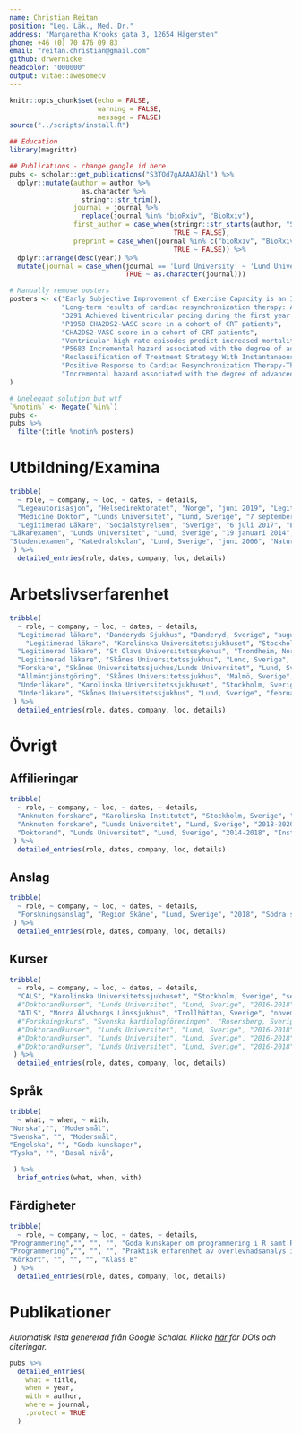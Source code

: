 ```yaml
---
name: Christian Reitan
position: "Leg. Läk., Med. Dr."
address: "Margaretha Krooks gata 3, 12654 Hägersten"
phone: +46 (0) 70 476 09 83
email: "reitan.christian@gmail.com"
github: drwernicke
headcolor: "000000"
output: vitae::awesomecv
---
```


```r
knitr::opts_chunk$set(echo = FALSE, 
                      warning = FALSE,
                      message = FALSE)
source("../scripts/install.R")
```

```r
## Education
library(magrittr)

## Publications - change google id here
pubs <- scholar::get_publications("S3TOd7gAAAAJ&hl") %>% 
  dplyr::mutate(author = author %>% 
                  as.character %>% 
                  stringr::str_trim(),
                journal = journal %>% 
                  replace(journal %in% "bioRxiv", "BioRxiv"), 
                first_author = case_when(stringr::str_starts(author, "S Abbott") ~ TRUE,
                                         TRUE ~ FALSE),
                preprint = case_when(journal %in% c("bioRxiv", "BioRxiv") ~ TRUE,
                                         TRUE ~ FALSE)) %>% 
  dplyr::arrange(desc(year)) %>%
  mutate(journal = case_when(journal == 'Lund University' ~ 'Lund University, Thesis',
                             TRUE ~ as.character(journal)))

# Manually remove posters
posters <- c("Early Subjective Improvement of Exercise Capacity is an Indpendent Predictor of Long Term Survival in Cardiac Resynchronization Therapy Patients",
             "Long-term results of cardiac resynchronization therapy: A comparison between CRT-pacemakers versus primary prophylactic CRT-defibrillators (vol 38, pg 758, 2015)",
             "3291 Achieved biventricular pacing during the first year of follow-up predicts long-term outcome in patients with heart failure treated with cardiac resynchronization therapy",
             "P1950 CHA2DS2-VASC score in a cohort of CRT patients",
             "CHA2DS2-VASC score in a cohort of CRT patients",
             "Ventricular high rate episodes predict increased mortality in heart failure patients treated with CRT (vol 49, pg 20, 2015)",
             "P5683 Incremental hazard associated with the degree of advanced intaratrial block in cardiac resynchronization therapy treated heart failure patients",
             "Reclassification of Treatment Strategy With Instantaneous Wave-Free Ratio and Fractional Flow Reserve",
             "Positive Response to Cardiac Resynchronization Therapy-The Role of NTproBNP",
             "Incremental hazard associated with the degree of advanced intaratrial block in cardiac resynchronization therapy treated heart failure patients"
)

# Unelegant solution but wtf
`%notin%` <- Negate(`%in%`)
pubs <- 
pubs %>%
  filter(title %notin% posters) 

```

# Utbildning/Examina
```r
tribble(
  ~ role, ~ company, ~ loc, ~ dates, ~ details,
  "Legeautorisasjon", "Helsedirektoratet", "Norge", "juni 2019", "Legitimation att arbeta som läkare i Norge.",
  "Medicine Doktor", "Lunds Universitet", "Lund, Sverige", "7 september 2018", "Lunds Universitet, medicinska fakulteten, institutionen för kliniska vetenskaper, avd. för kardiologi. Doktorandutbildning. Avhandlingens titel: Cardiac Resynchronization Therapy - Risk stratification and long-term outcome",
  "Legitimerad Läkare", "Socialstyrelsen", "Sverige", "6 juli 2017", "Efter fullgjord allmäntjänstgöring vid Skånes Universitetssjukhus.",
"Läkarexamen", "Lunds Universitet", "Lund, Sverige", "19 januari 2014", "Efter fullgjord läkarutbildning vid Lunds Universitet.",
"Studentexamen", "Katedralskolan", "Lund, Sverige", "juni 2006", "Naturvetenskapligt program"
 ) %>% 
  detailed_entries(role, dates, company, loc, details)
```

# Arbetslivserfarenhet

```r
tribble(
  ~ role, ~ company, ~ loc, ~ dates, ~ details,
  "Legitimerad läkare", "Danderyds Sjukhus", "Danderyd, Sverige", "augusti 2020 - pågående", "Hjärtkliniken",
    "Legitimerad läkare", "Karolinska Universitetssjukhuset", "Stockholm, Sverige", "oktober 2018 - augusti 2020", "Medicinsk Enhet Thoraxkirurgi, Tema Hjärta-Kärl",
  "Legitimerad läkare", "St Olavs Universitetssykehus", "Trondheim, Norge", "juni 2019 - pågående", "Vikarierande läkare, Klinikk for Thoraxkirurgi. Enstaka veckor.",
  "Legitimerad läkare", "Skånes Universitetssjukhus", "Lund, Sverige", "september 2017 -  september 2018", "Sektion Thoraxkirurgi",
  "Forskare", "Skånes Universitetssjukhus/Lunds Universitet", "Lund, Sverige", "juni 2017 - Augusti 2017", "Forskare/doktorand, Kardiologi",
  "Allmäntjänstgöring", "Skånes Universitetssjukhus", "Malmö, Sverige", "juni 2015 - juni 2017", "Allmäntjänstgöring med forskning (Forskar-AT)",
  "Underläkare", "Karolinska Universitetssjukhuset", "Stockholm, Sverige", "september 2014 - juni 2015", "Thoraxkliniken",
  "Underläkare", "Skånes Universitetssjukhus", "Lund, Sverige", "februari 2014 - juli 2014", "Akutmottagningen"
 ) %>% 
  detailed_entries(role, dates, company, loc, details)
```
\newpage
# Övrigt 

## Affilieringar
```r
tribble(
  ~ role, ~ company, ~ loc, ~ dates, ~ details,
  "Anknuten forskare", "Karolinska Institutet", "Stockholm, Sverige", "2020 - pågående", "Institutionen för molekylär medicin och kirurgi, Thoraxkirurgi",
  "Anknuten forskare", "Lunds Universitet", "Lund, Sverige", "2018-2020", "Institutionen för kliniska vetenskaper Lund, Kardiologi",
  "Doktorand", "Lunds Universitet", "Lund, Sverige", "2014-2018", "Institutionen för kliniska vetenskaper Lund, Kardiologi"
 ) %>% 
  detailed_entries(role, dates, company, loc, details)
```


## Anslag
```r
tribble(
  ~ role, ~ company, ~ loc, ~ dates, ~ details,
  "Forskningsanslag", "Region Skåne", "Lund, Sverige", "2018", "Södra sjukvårdsregionens doktorandsanslag, 180 000 kr. Dnr. REGSKANE-724061"
 ) %>% 
  detailed_entries(role, dates, company, loc, details)
```

## Kurser
```r
tribble(
  ~ role, ~ company, ~ loc, ~ dates, ~ details,
  "CALS", "Karolinska Universitetssjukhuset", "Stockholm, Sverige", "september 2019", "Cardiac Surgery Advanced Life Support, hjärtstoppsomhändertagande av hjärtopererade patienter.",
  #"Doktorandkurser", "Lunds Universitet", "Lund, Sverige", "2016-2018", "Tillämpad statistik II - inriktning mot klinisk forskning",
  "ATLS", "Norra Älvsborgs Länssjukhus", "Trollhättan, Sverige", "november 2017", "Advanced Trauma Life Support, kurs i akut traumaomhändertagande.",
  #"Forskningskurs", "Svenska kardiologföreningen", "Rosersberg, Sverige", "november 2016","Kardiologiskt forskningsmöte",
  #"Doktorandkurser", "Lunds Universitet", "Lund, Sverige", "2016-2018", "Muntlig kommunikation",
  #"Doktorandkurser", "Lunds Universitet", "Lund, Sverige", "2016-2018", "Vetenskaplig kommunikation",
  #"Doktorandkurser", "Lunds Universitet", "Lund, Sverige", "2016-2018", "Tillämpad statistik - allmän inriktning"
 ) %>% 
  detailed_entries(role, dates, company, loc, details)
```


## Språk
```r
tribble(
  ~ what, ~ when, ~ with,
"Norska","", "Modersmål",
"Svenska", "", "Modersmål",
"Engelska", "", "Goda kunskaper",
"Tyska", "", "Basal nivå",

 ) %>% 
  brief_entries(what, when, with)
```


## Färdigheter

```r
tribble(
  ~ role, ~ company, ~ loc, ~ dates, ~ details,
"Programmering","", "", "", "Goda kunskaper om programmering i R samt Rmarkdown, Latex, och git.",
"Programmering","", "", "", "Praktisk erfarenhet av överlevnadsanalys inklusive relativ överlevnad, propensity score-baserade metoder, generalised boosted models och 'Tidy data'.",
"Körkort", "", "", "", "Klass B"
 ) %>% 
  detailed_entries(role, dates, company, loc, details)
````

\pagebreak

# Publikationer

*Automatisk lista genererad från Google Scholar. Klicka [här](https://scholar.google.com/citations?user=S3TOd7gAAAAJ&hl=sv&oi=ao) för DOIs och citeringar.*


```r
pubs %>% 
  detailed_entries(
    what = title,
    when = year,
    with = author,
    where = journal,
    .protect = TRUE
  ) 
```



